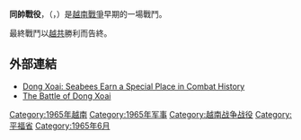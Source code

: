 {{expand|time=2013-04-30T16:36:00+00:00}}
{{Infobox Military Conflict
|conflict=同帥戰役
|partof=[[越南戰爭|越南戰爭]]
|image=[[Image:DongXoaiHuey-65a.JPG|300px]]
|caption=南越第52別動營士兵 (左) 及美軍顧問 (右) 在同帥
|date=1965年6月9日 - 13日
|place=[[越南共和國|越南共和國]][[福隆省|福隆省]][[同帥市|同帥市]]
|result=越共勝利
|combatant2=[[Image:FNL_Flag.svg|22px]] [[越共|越共]]
|combatant1={{flag|South Vietnam}}<br>{{flag|United States}}
|commander2=[[Image:FNL_Flag.svg|22px]] [[黎仲迅|黎仲迅]]
|commander1=[[Image:Flag_of_South_Vietnam.svg|22px]] [[高文園|高文園]]<br>[[Image:Flag_of_the_United_States.svg|22px]] {{Link-en|查理士 Q. 威廉姆斯|Charles Q. Williams}}
|strength2=1,500人
|strength1=2,000人
|casualties2=收回126具屍體
|casualties1='''南越:''' 416人陣亡, 174人受傷, 及233人失蹤.<br>'''美國:''' 20人陣亡或受傷, 及13人失蹤
}}
{{Campaignbox 越南戰爭}}
'''同帥戰役'''，（{{lang-vi|'''Trận Đồng Xoài'''}}，{{lang-en|'''Battle of Dong Xoai'''}}）是[[越南戰爭|越南戰爭]]早期的一場戰鬥。

最終戰鬥以[[越共|越共]]勝利而告終。

==外部連結==
*[http://www.findarticles.com/p/articles/mi_qa3738/is_200408/ai_n9418792 Dong Xoai: Seabees Earn a Special Place in Combat History] {{Wayback|url=http://www.findarticles.com/p/articles/mi_qa3738/is_200408/ai_n9418792 |date=20150924062349 }}
*[http://www.118ahc.org/Dong%20Xoai.htm The Battle of Dong Xoai] {{Wayback|url=http://www.118ahc.org/Dong%20Xoai.htm |date=20201113071602 }}

[[Category:1965年越南|Category:1965年越南]]
[[Category:1965年军事|Category:1965年军事]]
[[Category:越南战争战役|Category:越南战争战役]]
[[Category:平福省|Category:平福省]]
[[Category:1965年6月|Category:1965年6月]]